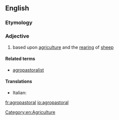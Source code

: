 ==English==

===Etymology===
{{prefix|agro|pastoral|lang=en}}

===Adjective===
{{en-adj|-}}

# based upon [[agriculture]] and the [[rearing]] of [[sheep]]

====Related terms====
* [[agropastoralist]]

====Translations====
{{trans-top|based upon agriculture and the rearing of sheep}}
* Italian: {{t|it|agropastorale}}
{{trans-mid}}
{{trans-bottom}}

[[Category:en:Agriculture]]

[[fr:agropastoral]]
[[io:agropastoral]]